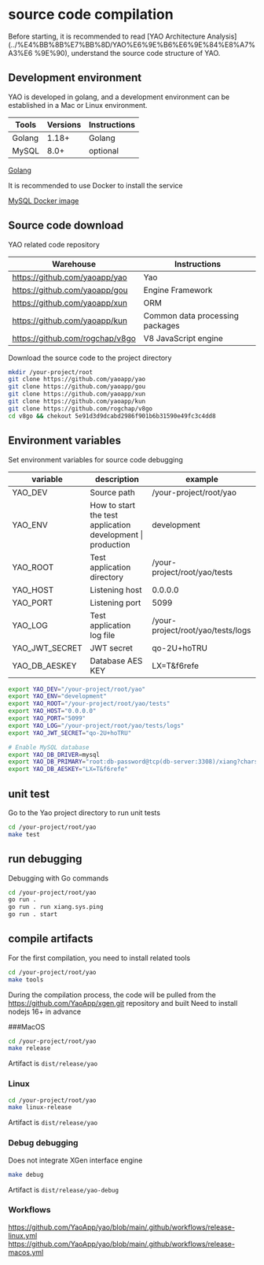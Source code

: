 # source code compilation

Before starting, it is recommended to read [YAO Architecture Analysis](../%E4%BB%8B%E7%BB%8D/YAO%E6%9E%B6%E6%9E%84%E8%A7%A3%E6 %9E%90), understand the source code structure of YAO.

## Development environment

YAO is developed in golang, and a development environment can be established in a Mac or Linux environment.

| Tools  | Versions | Instructions |
| ------ | -------- | ------------ |
| Golang | 1.18+    | Golang       |
| MySQL  | 8.0+     | optional     |

[Golang](https://go.dev/learn/)

It is recommended to use Docker to install the service

[MySQL Docker image](https://hub.docker.com/layers/mysql/library/mysql/8.0.26/images/sha256-882e55f40d61034a2bb8a1abab1353571ad2a33866f382350788eb34740528b5?context=explore)

## Source code download

YAO related code repository

| Warehouse                       | Instructions                    |
| ------------------------------- | ------------------------------- |
| https://github.com/yaoapp/yao   | Yao                             |
| https://github.com/yaoapp/gou   | Engine Framework                |
| https://github.com/yaoapp/xun   | ORM                             |
| https://github.com/yaoapp/kun   | Common data processing packages |
| https://github.com/rogchap/v8go | V8 JavaScript engine            |

Download the source code to the project directory

```bash
mkdir /your-project/root
git clone https://github.com/yaoapp/yao
git clone https://github.com/yaoapp/gou
git clone https://github.com/yaoapp/xun
git clone https://github.com/yaoapp/kun
git clone https://github.com/rogchap/v8go
cd v8go && chekout 5e91d3d9dcabd2986f901b6b31590e49fc3c4dd8
```

## Environment variables

Set environment variables for source code debugging

| variable       | description                                                 | example                           |
| -------------- | ----------------------------------------------------------- | --------------------------------- |
| YAO_DEV        | Source path                                                 | /your-project/root/yao            |
| YAO_ENV        | How to start the test application development \| production | development                       |
| YAO_ROOT       | Test application directory                                  | /your-project/root/yao/tests      |
| YAO_HOST       | Listening host                                              | 0.0.0.0                           |
| YAO_PORT       | Listening port                                              | 5099                              |
| YAO_LOG        | Test application log file                                   | /your-project/root/yao/tests/logs |
| YAO_JWT_SECRET | JWT secret                                                  | qo-2U+hoTRU                       |
| YAO_DB_AESKEY  | Database AES KEY                                            | LX=T&f6refe                       |

```bash
export YAO_DEV="/your-project/root/yao"
export YAO_ENV="development"
export YAO_ROOT="/your-project/root/yao/tests"
export YAO_HOST="0.0.0.0"
export YAO_PORT="5099"
export YAO_LOG="/your-project/root/yao/tests/logs"
export YAO_JWT_SECRET="qo-2U+hoTRU"

# Enable MySQL database
export YAO_DB_DRIVER=mysql
export YAO_DB_PRIMARY="root:db-password@tcp(db-server:3308)/xiang?charset=utf8mb4&parseTime=True&loc=Local"
export YAO_DB_AESKEY="LX=T&f6refe"

```

## unit test

Go to the Yao project directory to run unit tests

```bash
cd /your-project/root/yao
make test
```

## run debugging

Debugging with Go commands

```bash
cd /your-project/root/yao
go run .
go run . run xiang.sys.ping
go run . start
```

## compile artifacts

For the first compilation, you need to install related tools

```bash
cd /your-project/root/yao
make tools
```

During the compilation process, the code will be pulled from the https://github.com/YaoApp/xgen.git repository and built
Need to install nodejs 16+ in advance

###MacOS

```bash
cd /your-project/root/yao
make release
```

Artifact is `dist/release/yao`

### Linux

```bash
cd /your-project/root/yao
make linux-release
```

Artifact is `dist/release/yao`

### Debug debugging

Does not integrate XGen interface engine

```bash
make debug
```

Artifact is `dist/release/yao-debug`

### Workflows

https://github.com/YaoApp/yao/blob/main/.github/workflows/release-linux.yml
https://github.com/YaoApp/yao/blob/main/.github/workflows/release-macos.yml

<Div style={{ display: "flex", justifyContent: "space-between" }}>
  <Link type="prev" title="Write Widget" link="Expert/Write Widget"></Link>
  <Link type="next" title="Contribute" link="Expert/Contribute"></Link>
</Div>
